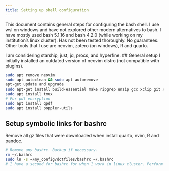 ```yaml
---
title: Setting up shell configuration
---
```


This document contains general steps for configuring the bash shell. I use wsl on windows and have not explored other modern alternatives to bash.
I have mostly used bash 5.1.16 and bash 4.2.0 (while working on my institution's linux cluster).
Has not been tested thoroughly. No guarantees.
Other tools that I use are neovim, zotero (on windows), R and quarto.

I am considering starship, just, jq, procs, and hyperfine.
## General setup
I initially installed an outdated version of neovim distro (not compatible with plugins).
```bash
sudo apt remove neovim
sudo apt autoclean && sudo apt autoremove
apt-get update and upgrade
sudo apt-get install build-essential make ripgrep unzip gcc xclip git xsel wslu fzf bat shellcheck
sudo apt install tmux
# For pdf encryption
sudo apt install qpdf
sudo apt install poppler-utils
```

## Setup symbolic links for bashrc
Remove all gz files that were downloaded when install quarto, nvim, R and pandoc.
```bash
# Remove any bashrc. Backup if necessary.
rm ~/.bashrc
sudo ln -s ~/my_config/dotfiles/bashrc ~/.bashrc
# I have a second for bashrc for when I work in linux cluster. Perform same action.
```
